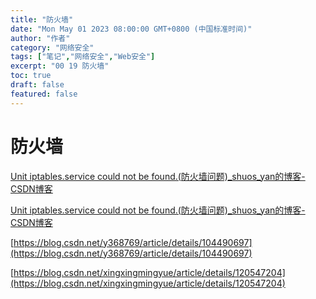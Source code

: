 ```yaml
---
title: "防火墙"
date: "Mon May 01 2023 08:00:00 GMT+0800 (中国标准时间)"
author: "作者"
category: "网络安全"
tags: ["笔记","网络安全","Web安全"]
excerpt: "00 19 防火墙"
toc: true
draft: false
featured: false
---
```


# 防火墙

[Unit iptables.service could not be found.(防火墙问题)_shuos_yan的博客-CSDN博客](https://blog.csdn.net/y368769/article/details/104490697)

[Unit iptables.service could not be found.(防火墙问题)_shuos_yan的博客-CSDN博客](https://blog.csdn.net/y368769/article/details/104490697)

[https://blog.csdn.net/y368769/article/details/104490697](https://blog.csdn.net/y368769/article/details/104490697)

[https://blog.csdn.net/xingxingmingyue/article/details/120547204](https://blog.csdn.net/xingxingmingyue/article/details/120547204)